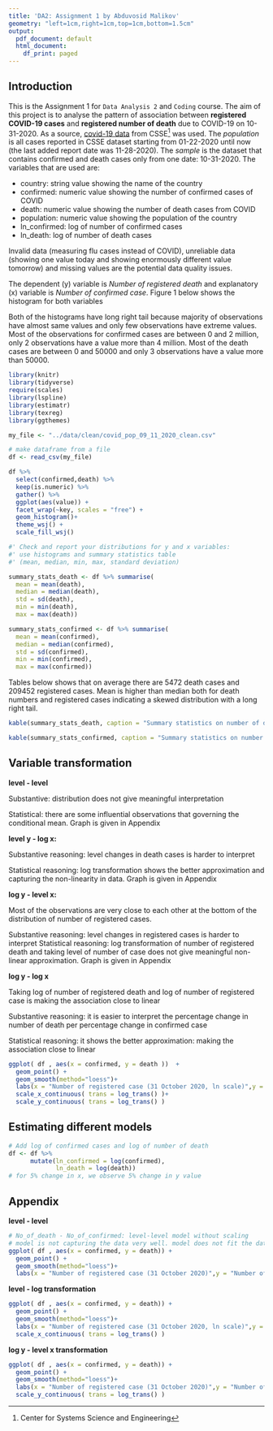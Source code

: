 ```yaml
---
title: 'DA2: Assignment 1 by Abduvosid Malikov'
geometry: "left=1cm,right=1cm,top=1cm,bottom=1.5cm"
output:
  pdf_document: default
  html_document:
    df_print: paged
---
```



## Introduction

This is the Assignment 1 for `Data Analysis 2`  and `Coding` course. The aim of this project is  to analyse the pattern of association between **registered COVID-19 cases** and **registered number of death** due to COVID-19 on 10-31-2020. 
As a source, [covid-19 data](https://github.com/CSSEGISandData/COVID-19/blob/master/csse_covid_19_data/csse_covid_19_daily_reports/10-31-2020.csv) from CSSE^[Center for Systems Science and Engineering] was used. The *population* is all cases reported in CSSE dataset starting from 01-22-2020 until now (the last added report date was 11-28-2020). The *sample* is the dataset that contains confirmed and death cases only from one date: 10-31-2020. The variables that are used are:

* country: string value showing the name of the country
* confirmed: numeric value showing the number of confirmed cases of COVID
* death: numeric value showing the number of death cases from COVID 
* population: numeric value showing the population of the country
* ln_confirmed: log of number of confirmed cases
* ln_death: log of number of death cases

Invalid data (measuring flu cases instead of COVID), unreliable data (showing one value today and showing enormously different value tomorrow) and missing values are the potential data quality issues. 

The dependent (y) variable is *Number of registered death* and explanatory (x) variable is *Number of confirmed case*. Figure 1 below shows the histogram for both variables

Both of the histograms have long right tail because majority of observations have almost same values and only few observations have extreme values. Most of the observations for confirmed cases are between 0 and 2 million, only 2 observations have a value more than 4 million. Most of the death cases are between 0 and 50000 and only 3 observations have a value more than 50000. 

``` r
library(knitr)
library(tidyverse)
require(scales)
library(lspline)
library(estimatr)
library(texreg)
library(ggthemes)

my_file <- "../data/clean/covid_pop_09_11_2020_clean.csv"

# make dataframe from a file
df <- read_csv(my_file)
```

```r
df %>%
  select(confirmed,death) %>%
  keep(is.numeric) %>%
  gather() %>%
  ggplot(aes(value)) +
  facet_wrap(~key, scales = "free") +
  geom_histogram()+
  theme_wsj() +
  scale_fill_wsj()
```


``` r

#' Check and report your distributions for y and x variables: 
#' use histograms and summary statistics table 
#' (mean, median, min, max, standard deviation)

summary_stats_death <- df %>% summarise(
  mean = mean(death),
  median = median(death),
  std = sd(death),
  min = min(death),
  max = max(death))

summary_stats_confirmed <- df %>% summarise(
  mean = mean(confirmed),
  median = median(confirmed),
  std = sd(confirmed),
  min = min(confirmed),
  max = max(confirmed))
```

Tables below shows that on average there are 5472 death cases and 209452 registered cases. Mean is higher than median both for death numbers and registered cases indicating a skewed distribution with a long right tail.  

```r
kable(summary_stats_death, caption = "Summary statistics on number of death")

kable(summary_stats_confirmed, caption = "Summary statistics on number of registered cases") 

```

## Variable transformation

**level - level** 

Substantive: distribution does not give meaningful interpretation

Statistical: there are some influential observations that governing the conditional mean. Graph is given in Appendix

**level y - log x:**

Substantive reasoning: level changes in death cases is harder to interpret

Statistical reasoning: log transformation shows the better approximation and capturing the non-linearity in data. Graph is given in Appendix

**log y - level x:**

Most of the observations are very close to each other at the bottom of the distribution of number of registered cases.

Substantive reasoning: level changes in registered cases is harder to interpret
Statistical reasoning: log transformation of number of registered death and taking level of number of case does not give meaningful non-linear approximation. Graph is given in Appendix


**log y - log x**

Taking log of number of registered death and log of number of registered case is making the association close to linear

Substantive reasoning: it is easier to interpret the percentage change in number of death per percentage change in confirmed case

Statistical reasoning: it shows the better approximation: making the association close to linear


```r

ggplot( df , aes(x = confirmed, y = death ))  +
  geom_point() +
  geom_smooth(method="loess")+
  labs(x = "Number of registered case (31 October 2020, ln scale)",y = "Number of registered death (ln scale)") +
  scale_x_continuous( trans = log_trans() )+
  scale_y_continuous( trans = log_trans() )
```

## Estimating different models






```r

# Add log of confirmed cases and log of number of death
df <- df %>% 
      mutate(ln_confirmed = log(confirmed),
             ln_death = log(death))
# for 5% change in x, we observe 5% change in y value

```

## Appendix

**level - level**

```r
# No_of_death - No_of_confirmed: level-level model without scaling
# model is not capturing the data very well. model does not fit the data
ggplot( df , aes(x = confirmed, y = death)) +
  geom_point() +
  geom_smooth(method="loess")+
  labs(x = "Number of registered case (31 October 2020)",y = "Number of registered death") 

```

**level - log transformation**

```r
ggplot( df , aes(x = confirmed, y = death)) +
  geom_point() +
  geom_smooth(method="loess")+
  labs(x = "Number of registered case (31 October 2020, ln scale)",y = "Number of registered death") +
  scale_x_continuous( trans = log_trans() )
```

**log y - level x transformation**

```r

ggplot( df , aes(x = confirmed, y = death)) +
  geom_point() +
  geom_smooth(method="loess")+
  labs(x = "Number of registered case (31 October 2020)",y = "Number of registered death (ln scale)") +
  scale_y_continuous( trans = log_trans() )
```

